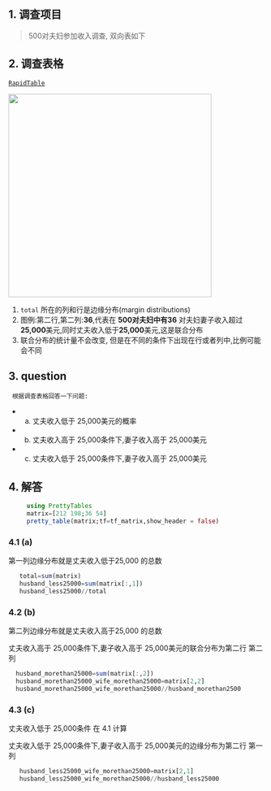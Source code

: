 ## 1. 调查项目
> 500对夫妇参加收入调查, 双向表如下

## 2. 调查表格

::: {.callout-tip title="build two-way table in this page "}
 [`RapidTable`](https://www.rapidtables.com/tools/table-chart.html#)
:::

![](./images/ex3.21.jpg){width=400}

 1. `total` 所在的列和行是边缘分布(margin distributions)
 2.  图例:第二行,第二列:**36**,代表在 **500对夫妇中有36** 对夫妇妻子收入超过 **25,000**美元,同时丈夫收入低于**25,000**美元,这是联合分布
 3.  联合分布的统计量不会改变, 但是在不同的条件下出现在行或者列中,比例可能会不同

## 3. question
     根据调查表格回答一下问题:
 - (a) 丈夫收入低于 25,000美元的概率
 - (b) 丈夫收入高于 25,000条件下,妻子收入高于 25,000美元
 - (c) 丈夫收入低于 25,000条件下,妻子收入高于 25,000美元

## 4. 解答
```julia
     using PrettyTables
     matrix=[212 198;36 54]
     pretty_table(matrix;tf=tf_matrix,show_header = false)
```
### 4.1 (a)
   第一列边缘分布就是丈夫收入低于25,000 的总数
```julia
   total=sum(matrix)
   husband_less25000=sum(matrix[:,1])
   husband_less25000//total
```
### 4.2 (b)
   第二列边缘分布就是丈夫收入高于25,000 的总数

   丈夫收入高于 25,000条件下,妻子收入高于 25,000美元的联合分布为第二行
   第二列
```julia
  husband_morethan25000=sum(matrix[:,2])
  husband_morethan25000_wife_morethan25000=matrix[2,2]
  husband_morethan25000_wife_morethan25000//husband_morethan2500
```
### 4.3 (c)
   丈夫收入低于 25,000条件 在 4.1 计算

   丈夫收入低于 25,000条件下,妻子收入高于 25,000美元的边缘分布为第二行
   第一列


```julia
   husband_less25000_wife_morethan25000=matrix[2,1]
   husband_less25000_wife_morethan25000//husband_less25000

```